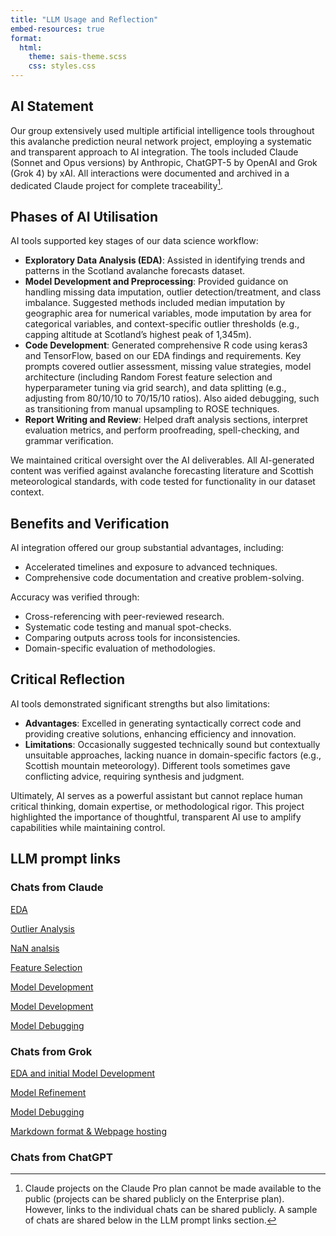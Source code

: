 ```yaml
---
title: "LLM Usage and Reflection"
embed-resources: true
format: 
  html:
    theme: sais-theme.scss
    css: styles.css
---
```


## AI Statement
Our group extensively used multiple artificial intelligence tools throughout this avalanche prediction neural network project, employing a systematic and transparent approach to AI integration. The tools included Claude (Sonnet and Opus versions) by Anthropic, ChatGPT-5 by OpenAI and Grok (Grok 4) by xAI. All interactions were documented and archived in a dedicated Claude project for complete traceability[^1].

## Phases of AI Utilisation
AI tools supported key stages of our data science workflow:

- **Exploratory Data Analysis (EDA)**: Assisted in identifying trends and patterns in the Scotland avalanche forecasts dataset.
- **Model Development and Preprocessing**: Provided guidance on handling missing data imputation, outlier detection/treatment, and class imbalance. Suggested methods included median imputation by geographic area for numerical variables, mode imputation by area for categorical variables, and context-specific outlier thresholds (e.g., capping altitude at Scotland's highest peak of 1,345m).
- **Code Development**: Generated comprehensive R code using keras3 and TensorFlow, based on our EDA findings and requirements. Key prompts covered outlier assessment, missing value strategies, model architecture (including Random Forest feature selection and hyperparameter tuning via grid search), and data splitting (e.g., adjusting from 80/10/10 to 70/15/10 ratios). Also aided debugging, such as transitioning from manual upsampling to ROSE techniques.
- **Report Writing and Review**: Helped draft analysis sections, interpret evaluation metrics, and perform proofreading, spell-checking, and grammar verification.

We maintained critical oversight over the AI deliverables. All AI-generated content was verified against avalanche forecasting literature and Scottish meteorological standards, with code tested for functionality in our dataset context. 

## Benefits and Verification
AI integration offered our group substantial advantages, including: 

- Accelerated timelines and exposure to advanced techniques.
- Comprehensive code documentation and creative problem-solving.

Accuracy was verified through: 

- Cross-referencing with peer-reviewed research.
- Systematic code testing and manual spot-checks.
- Comparing outputs across tools for inconsistencies.
- Domain-specific evaluation of methodologies.

## Critical Reflection
AI tools demonstrated significant strengths but also limitations:

- **Advantages**: Excelled in generating syntactically correct code and providing creative solutions, enhancing efficiency and innovation.
- **Limitations**: Occasionally suggested technically sound but contextually unsuitable approaches, lacking nuance in domain-specific factors (e.g., Scottish mountain meteorology). Different tools sometimes gave conflicting advice, requiring synthesis and judgment.

Ultimately, AI serves as a powerful assistant but cannot replace human critical thinking, domain expertise, or methodological rigor. This project highlighted the importance of thoughtful, transparent AI use to amplify capabilities while maintaining control.

## LLM prompt links

### Chats from Claude

[EDA](https://claude.ai/share/c0e2308c-8205-446e-8800-1881a645b3a3)

[Outlier Analysis](https://claude.ai/share/bffd6c29-b1d2-4082-a885-654aeacac45b)

[NaN analsis](https://claude.ai/share/b2a6d389-a55e-4628-a36c-753060f37a27)

[Feature Selection](https://claude.ai/share/b547e6dc-3399-4ca1-b35c-5c4da2cbac81)

[Model Development](https://claude.ai/share/6506f0ba-d9a2-46d4-9621-3f1f2c8a4936)

[Model Development](https://claude.ai/share/d9d313c3-8881-4e09-bc93-2e3982d2612a)

[Model Debugging](https://claude.ai/share/8e3a9f15-d074-483f-8576-88a426b1ecf5)

### Chats from Grok

[EDA and initial Model Development](https://x.com/i/grok/share/bO0WtyhgHe3Lwxdk7bLfX5f3c)
 
[Model Refinement](https://x.com/i/grok/share/6w5tC2QlUN4ByqzjyQT9wQ0R4)
 
[Model Debugging](https://x.com/i/grok/share/Eh2o6rqigg66NEN8JBh9D2GnD)
 
[Markdown format & Webpage hosting](https://x.com/i/grok/share/bW0AYWkA3lrg2qNgfTDezi2fS)

### Chats from ChatGPT


[^1]: Claude projects on the Claude Pro plan cannot be made available to the public (projects can be shared publicly on the Enterprise plan). However, links to the individual chats can be shared publicly. A sample of chats are shared below in the LLM prompt links section.
